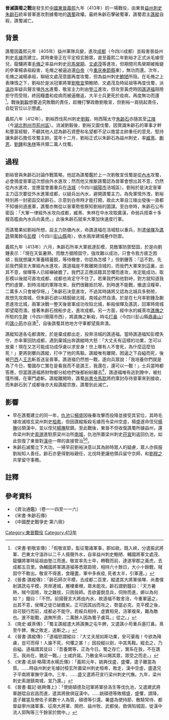 {{Infobox Military Conflict
|conflict=晉滅譙蜀之戰
|partof=
|image=
|caption=
|date=412年12月 至413年7月
|place=譙蜀
|casus=
|territory=
|result=晉朝獲勝，譙蜀滅亡
|combatant1=[[譙蜀|譙蜀]]
|combatant2=[[東晉|東晉]]
|commander1=[[譙縱|譙縱]]（蜀王）<br />譙道福（輔國將軍）<br />[[侯暉|侯暉]]（秦州刺史）<br>[[譙詵|譙詵]]（尚書僕射）
|commander2=[[劉裕|劉裕]]（[[太尉|太尉]]、[[中书监|中书监]]、[[录尚书事|录尚书事]]、[[揚州刺史|揚州刺史]]）<br />[[朱齡石|朱齡石]]（建威將軍、益州刺史）<br />[[臧熹|臧熹]] （建平、巴東二郡太守）<br />
|strength1=不詳<br>
|strength2=20,000人 
|casualties1=不詳<br>
|casualties2=不詳
|casualties3=
|notes=
}}
'''晉滅譙蜀之戰'''是發生於[[中國|中國]][[東晉|東晉]][[义熙_(东晋)|義熙]]九年（413年）的一場戰役，由東晉[[益州|益州]][[刺史|刺史]][[朱齡石|朱齡石]]統率晉軍進攻割據蜀地的[[譙蜀|譙蜀]]政權。最終朱齡石擊破蜀軍，譙蜀君主[[譙縱|譙縱]]自殺，譙蜀滅亡。

== 背景 ==
譙蜀因義熙元年（405年）益州軍隊兵變，進攻[[成都|成都]]（今四川成都）並殺害晉益州刺史[[毛璩|毛璩]]而建立。其時東晉正在平定桓玄餘眾，直至義熙二年劉裕才正式派毛璩侄兒，龍驤將軍[[毛脩之|毛脩之]]率益州刺史[[司馬榮期|司馬榮期]]、[[文處茂|文處茂]]等進攻，但期間司馬榮期被叛變的參軍楊承祖殺害，毛脩之被逼追還[[白帝|白帝]]（今[[重庆|重庆]][[奉節縣|奉節縣]]東），無功而還。次年，毛脩之滅楊承祖，聯結文處茂意圖再度攻蜀，但為益州刺史[[鮑陋|鮑陋]]所阻。在毛脩之上表陳情之下，劉裕於是派冠軍將軍[[劉敬宣|劉敬宣]]領鮑陋、文處茂及時延祖等再度伐蜀，派[[溫祚|溫祚]]率疑兵聲言循[[岷江|外水]]進蜀，敬宣主力則由[[墊江|墊江]]進攻，但攻至黃虎時因[[譙道福|譙道福]]阻險拒守而受阻，終因糧盡和疫病而被逼撤返，大半士兵更死於疫病，再度無功而還<ref>《宋書·劉敬宣傳》：「假敬宣節，監征蜀諸軍事，郡如故。既入峽，分遣振武將軍、巴東太守溫祚以二千人揚聲外水，自率益州刺史鮑陋、輔國將軍文處茂、龍驤將軍時延祖由墊江而進。敬宣率先士卒，轉戰而前，達遂寧郡之黃虎，去成都五百里。偽輔國將軍譙道福等悉眾距險，相持六十餘日，大小十餘戰，賊固守不敢出。敬宣不得進，食糧盡，軍中多疾疫, 死者太半，引軍還。」</ref>。戰後[[劉毅_(東晉)|劉毅]]想要追究敗戰的責任，趁機打擊政敵劉敬宣，但劉裕一肩挑起責任，自貶官位以示懲處。

義熙八年（412年），劉裕西伐荊州刺史[[劉毅_(東晉)|劉毅]]，時西陽太守[[朱齡石|朱齡石]]亦隨其至[[江陵|江陵]]（今[[湖北|湖北]][[荆州市|荆州市]][[荊州區|荊州區]]）。消滅劉毅後，劉裕又圖伐蜀，因賞識朱齡石的軍事才幹和豐富經驗，不顧其他人認為齡石資歷和名望都不足以擔當主帥重任的意見，堅持讓朱齡石擔任攻蜀主帥。當年十二月，劉裕正式以朱齡石為益州刺史，率[[臧熹|臧熹]]、[[蒯恩|蒯恩]]、[[劉鍾|劉鍾]]和[[朱林|朱林]]等共領二萬人伐蜀。

==過程 ==
劉裕曾與朱齡石討論作戰策略，他認為譙蜀鑑於上一次劉敬宣伐蜀是從[[涪江|內水]]攻蜀，必會猜度晉軍這次想由外水進攻；然而他又推斷譙蜀認為晉軍會想出其不意，仍然從內水進攻，並應當會置重兵在[[涪城|涪城]]（今四川[[綿陽市|綿陽市]]涪城區）。劉裕於是決定晉軍主力這次要從外水進軍成都，以疑兵出內水，避開譙蜀主力。為免軍情外洩，劉裕特別將一封密函交給齡石，示意到白帝時才能打開，故此大軍自江陵出發後一直都不知循何道進軍，譙蜀亦無從以晉軍勢態察知劉裕的圖謀。至白帝時，朱齡石公布密函：「大軍一律經外水攻向成都，臧熹、朱林在中水攻取廣漢，命弱兵搭乘十多艘高艦由內水兵向黃虎。」此後朱齡石就率大軍加快速度行軍。

而譙蜀果如劉裕所想，設主力防備內水，命譙道福在涪城駐以重兵，別遣[[侯暉|侯暉]]及[[譙詵|譙詵]]領萬餘屯[[彭模|彭模]]（今四川[[彭山縣|彭山縣]]南），依水兩岸建城壘作防禦。

義熙九年（413年）六月，朱齡石所率大軍抵達彭模，見敵軍防禦堅固，於是向劉鍾表示：「現在天氣暑熱，而敵方据險固守，強攻難以成功，只會令我方疲乏困頓；我就想讓大軍養精蓄銳，等待機會，你認為怎樣？」但劉鍾答：「這不對。先前我們揚言大軍經內水進攻，譙道福是不敢離開涪城的，而我們大軍來到這裏，出其不意，侯暉等人已經嚇破膽了。我們正正應該籍其恐懼而進攻，肯定能成功。取彭模以後就可直攻成都，成都也肯定守不住了。若果我們和他對峙，對方就知道我們的虛實，到時涪城的軍隊攻來，我們很難抵抗呀。到時進不能戰，撤退沒糧草，二萬多人只會被俘呀。」<ref>《晉書·譙縱傳》：「齡石師次平模，去成都二百里，縱遣其大將軍侯暉、尚書僕射譙詵屯平模，夾岸連城，層樓重柵，眾未能攻。齡石謂劉鐘曰：『天方暑熱，賊今固險，攻之難拔，只困我師。吾欲蓄銳息兵，伺隙而進，卿以為何如？』鐘曰：『不然。前揚聲言大將由內水，故道福不敢舍涪，今重軍逼之，出其不意，侯暉之徒已破膽矣。正可因其凶而攻之，勢當必克。克平模之後，自可鼓行而前，成都必不能守。若綏兵相持，虛實相見，涪軍複來，難為敵也。進不能戰，退無所資，二萬餘人因為蜀子虜耳。』從之。」</ref>朱齡石決意進攻，不過其時諸將又認為北城兵多勢險，故想先攻南城，但朱齡石欲以精銳破北城，南城必然自潰。於是在七月率劉鍾及蒯恩進攻北城，兩軍決戰一整天後晉軍成功攻陷北城，斬殺侯暉及譙詵，回軍時南城即望麾而潰。接著朱齡石捨船步走，進攻成都。另一方面，經中水的臧熹攻[[譙撫之|譙撫之]]所駐的[[牛鞞|牛鞞]]（今四川簡陽市西），將譙撫之斬殺，時屯[[打鼻|打鼻]]（今四川彭山縣[[鼎鼻山|鼎鼻山]]）的[[譙小苟|譙小苟]]亦自潰<ref>《南史·臧熹傳》：「蜀主譙縱遣大將譙撫之屯牛髀，又遣譙小苟重兵塞打鼻。熹至牛髀，撫之敗走，追斬之。」</ref>，自後譙蜀其他地方守軍都望風奔潰。

譙縱知道各屯都潰敗，於是棄成都出走，投奔涪城的譙道福。當時譙道福知彭模失守，亦率軍回防成都，遇到棄城出奔譙縱時大怒：「大丈夫有這樣的功業，怎可以放棄！現在又怎可能成功成俘虜以求安身！世上哪有人不會死，為什麼這麼怕死！」更將劍擲向譙縱，打中了他的馬鞍。譙縱唯有離開，困逼之下自縊而死，後被[[巴西郡|巴西]]人[[王志|王志]]斬首送呈晉軍。譙道福仍然想一戰，遂向兵眾說：「我培養你們就是為了今日，蜀國存亡實在是看我而不是譙王，我還在，還可以一戰！」士兵當時都答應，但當譙道福將財物都分給他們後都紛紛離去<ref>《晉書·譙縱傳》：「道福怒謂縱曰：『大丈夫居如斯功業，安可棄哉！今欲為降虜，豈可而得！人誰不死，何懼之甚！』因投縱以劍，中其馬鞍。縱去之，乃自縊。道福謂其徒曰：『吾養爾等，正為今日。蜀之存亡，實系在我，不在譙王。我尚在，猶足一戰。』士咸許諾。乃散金帛以賜其眾，眾受之而走。」</ref>，譙道福唯有逃到獠中，被杜瑾所捕，在軍門處斬。譙縱離開時，譙蜀[[尚書令|尚書令]][[馬耽|馬耽]]將府庫封存待晉軍來到接收，而朱齡石到了成都後亦大殺譙縱宗族，譙蜀到此滅亡。

== 影響 ==
*早在譙蜀建立的同一年，[[仇池|仇池]]公[[楊盛|楊盛]]因後秦攻擊而投降並接受其官位，其時毛璩攻滅桓玄梁州刺史[[桓希|桓希]]，但因譙縱叛殺毛璩而令梁州空虛，楊盛遂命侄兒[[楊撫|楊撫]]佔領漢中，並以侄兒[[楊撫|楊撫]]駐鎮。至此戰後，東晉不但收復譙蜀所據益州，還命梁州刺史[[索邈|索邈]]進駐原梁州治所[[南城|南城]]，仇池所置梁州刺史[[苻宣|苻宣]]則返回仇池，如此恢復了東晉對[[漢中|漢中]]一帶的直接管治<ref>《宋書·氐胡·略陽清水楊氏傳》：「義熙元年，姚興伐盛，盛懼，遣子難當為質。……時益州刺史毛璩討桓玄所置梁州刺史桓希，敗走，漢中空虛，盛遣兄子平南將軍撫守漢中。三年，……盛又遣將苻宣行梁州刺史代撫。九年，梁州刺史索邈鎮南城，宣乃還。」</ref><ref>《晉書·載記·姚興傳上》：「使姚碩德及冠軍將軍徐洛生等伐仇池，又遣建武將軍趙琨自宕昌而進，遣其將斂俱寇漢中。……姚碩德等敗楊盛，盛懼，請降，遣子難當及僚佐子弟數十人為質，碩德等引還。署盛為使持節、散騎常侍、都督益寧州諸軍事、征南大將軍、開府、益州牧、武都侯。斂俱陷城固，徙漢中流人郭陶等三千餘家於關中。」</ref>。
*朱齡石滅蜀立下大功，一掃早前劉裕決意以其為帥時眾人的疑慮，眾人亦佩服劉裕知人善任。齡石亦更得劉裕親任，北伐時更讓他領兵留守京師，和[[劉穆之|劉穆之]]共掌留守事務。

== 註釋 ==
{{reflist}}
== 參考資料 ==
*《資治通鑑》（卷一一四至一一六）
*《宋書·朱齡石傳》
*《中國歷史戰爭史·第六冊》

{{晉朝歷史事件}}

[[Category:東晉戰役|Category:東晉戰役]]
[[Category:413年|Category:413年]]